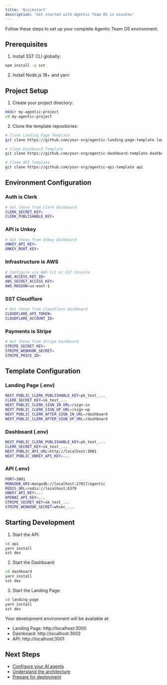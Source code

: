 ```yaml
---
title: 'Quickstart'
description: 'Get started with Agentic Team OS in minutes'
---
```



Follow these steps to set up your complete Agentic Team OS environment.

## Prerequisites

1. Install SST CLI globally:
```bash
npm install -g sst
```

2. Install Node.js 18+ and yarn

## Project Setup

1. Create your project directory:
```bash
mkdir my-agentic-project
cd my-agentic-project
```

2. Clone the template repositories:
```bash
# Clone Landing Page Template
git clone https://github.com/your-org/agentic-landing-page-template landing-page

# Clone Dashboard Template
git clone https://github.com/your-org/agentic-dashboard-template dashboard

# Clone API Template
git clone https://github.com/your-org/agentic-api-template api
```

## Environment Configuration

### Auth is Clerk
```bash
# Get these from Clerk Dashboard
CLERK_SECRET_KEY=
CLERK_PUBLISHABLE_KEY=
```

### API is Unkey
```bash
# Get these from Unkey Dashboard
UNKEY_API_KEY=
UNKEY_ROOT_KEY=
```

### Infrastructure is AWS
```bash
# Configure via AWS CLI or SST Console
AWS_ACCESS_KEY_ID=
AWS_SECRET_ACCESS_KEY=
AWS_REGION=us-east-1
```

### SST Cloudflare
```bash
# Get these from Cloudflare Dashboard
CLOUDFLARE_API_TOKEN=
CLOUDFLARE_ACCOUNT_ID=
```

### Payments is Stripe
```bash
# Get these from Stripe Dashboard
STRIPE_SECRET_KEY=
STRIPE_WEBHOOK_SECRET=
STRIPE_PRICE_ID=
```

## Template Configuration

### Landing Page (.env)
```bash
NEXT_PUBLIC_CLERK_PUBLISHABLE_KEY=pk_test_...
CLERK_SECRET_KEY=sk_test_...
NEXT_PUBLIC_CLERK_SIGN_IN_URL=/sign-in
NEXT_PUBLIC_CLERK_SIGN_UP_URL=/sign-up
NEXT_PUBLIC_CLERK_AFTER_SIGN_IN_URL=/dashboard
NEXT_PUBLIC_CLERK_AFTER_SIGN_UP_URL=/dashboard
```

### Dashboard (.env)
```bash
NEXT_PUBLIC_CLERK_PUBLISHABLE_KEY=pk_test_...
CLERK_SECRET_KEY=sk_test_...
NEXT_PUBLIC_API_URL=http://localhost:3001
NEXT_PUBLIC_UNKEY_API_KEY=...
```

### API (.env)
```bash
PORT=3001
MONGODB_URI=mongodb://localhost:27017/agentic
REDIS_URL=redis://localhost:6379
UNKEY_API_KEY=...
OPENAI_API_KEY=...
STRIPE_SECRET_KEY=sk_test_...
STRIPE_WEBHOOK_SECRET=whsec_...
```

## Starting Development

1. Start the API:
```bash
cd api
yarn install
sst dev
```

2. Start the Dashboard:
```bash
cd dashboard
yarn install
sst dev
```

3. Start the Landing Page:
```bash
cd landing-page
yarn install
sst dev
```

Your development environment will be available at:
- Landing Page: http://localhost:3000
- Dashboard: http://localhost:3002
- API: http://localhost:3001

## Next Steps

- [Configure your AI agents](/guides/adding-agents)
- [Understand the architecture](/concepts/architecture)
- [Prepare for deployment](/guides/deployment)